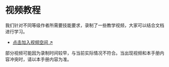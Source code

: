 # 视频教程

我们针对不同等级作者所需要技能要求，录制了一些教学视频，大家可以结合文档进行学习。

- [点击加入视频空间 ↗](https://lusun.com/ig/2uAJiv8ayQN)


<Callout type="warning">
  部分视频可能因为录制时间较早，与当前实际情况不符合。当出现视频和本手册内容冲突时，请以本手册内容为准。
</Callout>

